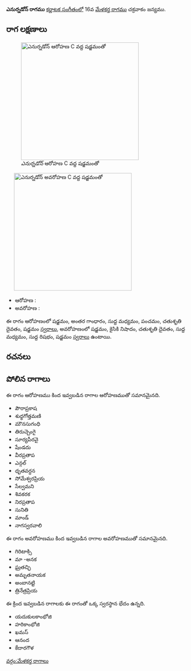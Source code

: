{{Infobox ragam
	| name          	= ఎనుర్నడోన్
	| synonym	    	= 
	| mela          	= 
	| chakra        	= 
	| janaka        	= 
	| type          	= ఔదవ
	| arohanam      	= {{svaraC|S|G3|M1|P|D2|S'}} 
	| avarohanam    	= {{svaraC|S'|N2|D2|M1|R1|S}}
	| jeeva         	=
	| chhaya        	=
	| nyasa         	=
	| vishesha      	= 
	| equivalent  		= 
}}
{{కర్ణాటక సంగీత రాగాలు}}
'''ఎనుర్నడోన్ రాగము''' [[కర్ణాటక సంగీతం]]లో 16వ [[మేళకర్త రాగము]] చక్రవాకం జన్యము. 


==రాగ లక్షణాలు==
[[Image:enurndon_ar_kb2wiki.png|thumb|right|316px|''ఎనుర్నడోన్'' ఆరోహణ C వద్ద షడ్జమంతో]]
	[[Image:enurndon_av_kb2wiki.png|thumb|right|316px|''ఎనుర్నడోన్'' అవరోహణ C వద్ద షడ్జమంతో]]

* ఆరోహణ : {{svaraC|S|G3|M1|P|D2|S'}} 
* అవరోహణ : {{svaraC|S'|N2|D2|M1|R1|S}}

ఈ రాగం ఆరోహణంలో షడ్జమం, అంతర గాంధారం, సుద్ద మధ్యమం, పంచమం, చతుశృతి దైవతం, షడ్జమం [[స్వరాలు]], అవరోహణంలో షడ్జమం, కైసికి నిషాదం, చతుశృతి దైవతం, సుద్ద మధ్యమం, సుద్ద  రిషభం, షడ్జమం [[స్వరాలు]] ఉంటాయి.

==రచనలు==



==పోలిన రాగాలు==
ఈ రాగం ఆరోహణము కింద ఇవ్వబడిన రాగాల ఆరోహణముతో సమానమైనది.
* పౌరాప్రకాష
* శుధ్ధగోత్తమణి
*  మౌనసుగంధి
* తిరుచ్చెంగై
* సూర్యపీరవై
* షేండదు
* వీరప్రతాప
* ఎన్గల్
* ధృతవర్ధన
* సోమేశ్వరప్రియ
* సేల్వమని
* శివకరక
* నిరప్రతాప
* సునితి
* మాండ్
* నాగస్వరవాలి

ఈ రాగం అవరోహణము కింద ఇవ్వబడిన రాగాల అవరోహణముతో సమానమైనది.
* గిరిటాక్సి
* మా -అనక
* ఘ్రతచ్ఛి
* అమృతనాయక
* అంబానట్టి
* త్రినేత్రప్రియ

ఈ క్రింద ఇవ్వబడిన రాగాలకు ఈ రాగంతో ఒక్క స్వరస్థాన భేదం ఉన్నది.
* యదుకులకాంభోజి
* హరికాంభోజి
* ఖమస్
* ఆనంద
* కేదారగౌళ



[[వర్గం:మేళకర్త రాగాలు]]
